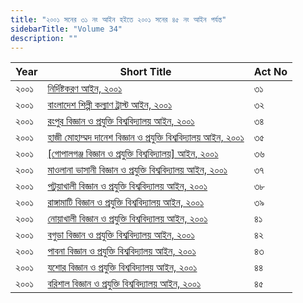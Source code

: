 ```yaml
---
title: "২০০১ সনের ৩১ নং আইন হইতে ২০০১ সনের ৪৫ নং আইন পর্যন্ত"
sidebarTitle: "Volume 34"
description: ""
---
```


| Year | Short Title | Act No |
|------|-------------|--------|
| ২০০১ | [নির্দিষ্টকরণ আইন, ২০০১](/laws/act-862) | ৩১ |
| ২০০১ | [বাংলাদেশ শিল্পী কল্যাণ ট্রাস্ট আইন, ২০০১](/laws/act-863) | ৩২ |
| ২০০১ | [রংপুর বিজ্ঞান ও প্রযুক্তি বিশ্ববিদ্যালয় আইন, ২০০১](/laws/act-864) | ৩৪ |
| ২০০১ | [হাজী মোহাম্মদ দানেশ বিজ্ঞান ও প্রযুক্তি বিশ্ববিদ্যালয় আইন, ২০০১](/laws/act-865) | ৩৫ |
| ২০০১ | [[গোপালগঞ্জ বিজ্ঞান ও প্রযুক্তি বিশ্ববিদ্যালয়] আইন, ২০০১](/laws/act-866) | ৩৬ |
| ২০০১ | [মাওলানা ভাসানী বিজ্ঞান ও প্রযুক্তি বিশ্ববিদ্যালয় আইন, ২০০১](/laws/act-867) | ৩৭ |
| ২০০১ | [পটুয়াখালী বিজ্ঞান ও প্রযুক্তি বিশ্ববিদ্যালয় আইন, ২০০১](/laws/act-868) | ৩৮ |
| ২০০১ | [রাঙ্গামাটি বিজ্ঞান ও প্রযুক্তি বিশ্ববিদ্যালয় আইন, ২০০১](/laws/act-869) | ৩৯ |
| ২০০১ | [নোয়াখালী বিজ্ঞান ও প্রযুক্তি বিশ্ববিদ্যালয় আইন, ২০০১](/laws/act-870) | ৪১ |
| ২০০১ | [বগুড়া বিজ্ঞান ও প্রযুক্তি বিশ্ববিদ্যালয় আইন, ২০০১](/laws/act-871) | ৪২ |
| ২০০১ | [পাবনা বিজ্ঞান ও প্রযুক্তি বিশ্ববিদ্যালয় আইন, ২০০১](/laws/act-872) | ৪৩ |
| ২০০১ | [যশোর বিজ্ঞান ও প্রযুক্তি বিশ্ববিদ্যালয় আইন, ২০০১](/laws/act-873) | ৪৪ |
| ২০০১ | [বরিশাল বিজ্ঞান ও প্রযুক্তি বিশ্ববিদ্যালয় আইন, ২০০১](/laws/act-874) | ৪৫ |
